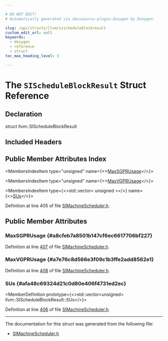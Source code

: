 ```yaml
---

# DO NOT EDIT!
# Automatically generated via docusaurus-plugin-doxygen by Doxygen.

slug: /api/structs/llvm/sischeduleblockresult
custom_edit_url: null
keywords:
  - doxygen
  - reference
  - struct
toc_max_heading_level: 3

---
```





# The `SIScheduleBlockResult` Struct Reference

<DoxygenPage pluginConfig={pluginConfig}>



## Declaration

<CodeBlock>struct llvm::SIScheduleBlockResult</CodeBlock>

## Included Headers

<IncludesList>
<IncludesListItem
  filePath="Target/AMDGPU/SIMachineScheduler.h"
  permalink="/docs/api/files/lib/lib/target/lib/target/amdgpu/simachinescheduler-h"
  isLocal="true" />
</IncludesList>

## Public Member Attributes Index

<MembersIndex>

<MembersIndexItem
  type="unsigned"
  name={<><a href="#a8cfeb7a8501b147cf6ec6617706bf227">MaxSGPRUsage</a></>}>
</MembersIndexItem>

<MembersIndexItem
  type="unsigned"
  name={<><a href="#a7e76c8d566e3f09c1b3ffe2add8562e1">MaxVGPRUsage</a></>}>
</MembersIndexItem>

<MembersIndexItem
  type={<>std::vector&lt; unsigned &gt;</>}
  name={<><a href="#afa48c69324d21c0d80e406f4731ed2ec">SUs</a></>}>
</MembersIndexItem>

</MembersIndex>


Definition at line 405 of file <a href="/docs/api/files/lib/lib/target/lib/target/amdgpu/simachinescheduler-h">SIMachineScheduler.h</a>.

<SectionDefinition>

## Public Member Attributes

### MaxSGPRUsage {#a8cfeb7a8501b147cf6ec6617706bf227}

<MemberDefinition
  prototype="unsigned llvm::SIScheduleBlockResult::MaxSGPRUsage">

Definition at line <a href="/docs/api/files/lib/lib/target/lib/target/amdgpu/simachinescheduler-h/#l00407">407</a> of file <a href="/docs/api/files/lib/lib/target/lib/target/amdgpu/simachinescheduler-h">SIMachineScheduler.h</a>.
</MemberDefinition>

### MaxVGPRUsage {#a7e76c8d566e3f09c1b3ffe2add8562e1}

<MemberDefinition
  prototype="unsigned llvm::SIScheduleBlockResult::MaxVGPRUsage">

Definition at line <a href="/docs/api/files/lib/lib/target/lib/target/amdgpu/simachinescheduler-h/#l00408">408</a> of file <a href="/docs/api/files/lib/lib/target/lib/target/amdgpu/simachinescheduler-h">SIMachineScheduler.h</a>.
</MemberDefinition>

### SUs {#afa48c69324d21c0d80e406f4731ed2ec}

<MemberDefinition
  prototype={<>std::vector&lt;unsigned&gt; llvm::SIScheduleBlockResult::SUs</>}>

Definition at line <a href="/docs/api/files/lib/lib/target/lib/target/amdgpu/simachinescheduler-h/#l00406">406</a> of file <a href="/docs/api/files/lib/lib/target/lib/target/amdgpu/simachinescheduler-h">SIMachineScheduler.h</a>.
</MemberDefinition>

</SectionDefinition>

<hr/>

The documentation for this struct was generated from the following file:

<ul>
<li><a href="/docs/api/files/lib/lib/target/lib/target/amdgpu/simachinescheduler-h">SIMachineScheduler.h</a></li>
</ul>

</DoxygenPage>
